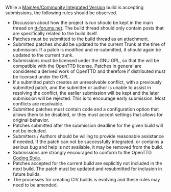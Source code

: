 {{en/CIV}}
While a [[Main/en/Community Integrated Version]] build is accepting submissions, the following rules should be observed.

* Discussion about how the project is run should be kept in the main thread on [http://www.tt-forums.net/viewtopic.php?f=33&t=36547 tt-forums.net]. The build thread should only contain posts that are specifically related to the build itself.
* Patches must be submitted to the build thread as an attachment. 
* Submitted patches should be updated to the current Trunk at the time of submission. If a patch is modified and re-submitted, it should again be updated to the current trunk. 
* Submissions must be licensed under the GNU GPL, so that the will be compatible with the OpenTTD license. Patches in general are considered a derived work of OpenTTD and therefore if distributed must be licensed under the GPL.
* If a submitted patch creates an unresolvable conflict, with a previously submitted patch, and the submitter or author is unable to assist in resolving the conflict, the earlier submission will be kept and the later submission will be rejected. This is to encourage early submission. Most conflicts are resolvable.
* Submitted patches must contain code and a configuration option that allows them to be disabled, or they must accept settings that allows for original behavior.
* Patches submitted after the submission deadline for the given build will not be included.
* Submitters / Authors should be willing to provide reasonable assistance if needed. If the patch can not be successfully integrated, or contains a serious bug and help is not available, it may be removed from the build.
* Submissions are strongly encouraged to conform to the OpenTTD [[Main/en/Coding style|Coding Style]].
* Patches accepted for the current build are explicitly not included in the next build. The patch must be updated and resubmitted for inclusion in future builds.
* The processes for creating CIV builds is evolving and these rules may need to be amended.